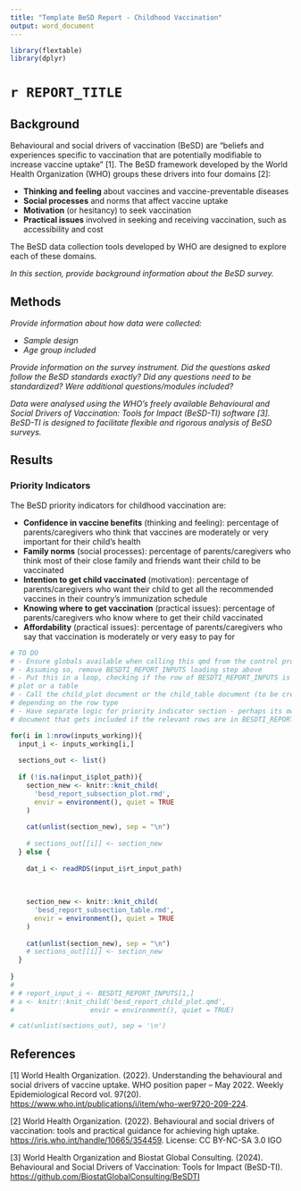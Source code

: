 ```yaml
---
title: "Template BeSD Report - Childhood Vaccination"
output: word_document
---
```


```r

library(flextable)
library(dplyr)
```


# `r REPORT_TITLE`

## Background

Behavioural and social drivers of vaccination (BeSD) are “beliefs and experiences specific to vaccination that are potentially modifiable to increase vaccine uptake” [1]. The BeSD framework developed by the World Health Organization (WHO) groups these drivers into four domains [2]:

-   **Thinking and feeling** about vaccines and vaccine-preventable diseases
-   **Social processes** and norms that affect vaccine uptake
-   **Motivation** (or hesitancy) to seek vaccination
-   **Practical issues** involved in seeking and receiving vaccination, such as accessibility and cost

The BeSD data collection tools developed by WHO are designed to explore each of these domains.

*In this section, provide background information about the BeSD survey.*

## Methods

*Provide information about how data were collected:*

-   *Sample design*
-   *Age group included*

*Provide information on the survey instrument. Did the questions asked follow the BeSD standards exactly? Did any questions need to be standardized? Were additional questions/modules included?*

*Data were analysed using the WHO’s freely available Behavioural and Social Drivers of Vaccination: Tools for Impact (BeSD-TI) software \[3\]. BeSD-TI is designed to facilitate flexible and rigorous analysis of BeSD surveys.*

## Results

### Priority Indicators

The BeSD priority indicators for childhood vaccination are:

-   **Confidence in vaccine benefits** (thinking and feeling): percentage of parents/caregivers who think that vaccines are moderately or very important for their child’s health
-   **Family norms** (social processes): percentage of parents/caregivers who think most of their close family and friends want their child to be vaccinated
-   **Intention to get child vaccinated** (motivation): percentage of parents/caregivers who want their child to get all the recommended vaccines in their country’s immunization schedule
-   **Knowing where to get vaccination** (practical issues): percentage of parents/caregivers who know where to get their child vaccinated
-   **Affordability** (practical issues): percentage of parents/caregivers who say that vaccination is moderately or very easy to pay for



```r

# TO DO 
# - Ensure globals available when calling this qmd from the control program
# - Assuming so, remove BESDTI_REPORT_INPUTS loading step above 
# - Put this in a loop, checking if the row of BESDTI_REPORT_INPUTS is for a 
# plot or a table 
# - Call the child_plot document or the child_table document (to be created) 
# depending on the row type 
# - Have separate logic for priority indicator section - perhaps its own child
# document that gets included if the relevant rows are in BESDTI_REPORT_INPUTS

for(i in 1:nrow(inputs_working)){
  input_i <- inputs_working[i,]
  
  sections_out <- list()
  
  if (!is.na(input_i$plot_path)){
    section_new <- knitr::knit_child(
      'besd_report_subsection_plot.rmd',
      envir = environment(), quiet = TRUE
    )
    
    cat(unlist(section_new), sep = "\n")
    
    # sections_out[[i]] <- section_new
  } else {
    
    dat_i <- readRDS(input_i$rt_input_path) 
    
    
    
    section_new <- knitr::knit_child(
      'besd_report_subsection_table.rmd',
      envir = environment(), quiet = TRUE
    )
    
    cat(unlist(section_new), sep = "\n")
    # sections_out[[i]] <- section_new
  }
  
}
# 
# # report_input_i <- BESDTI_REPORT_INPUTS[1,]
# a <- knitr::knit_child('besd_report_child_plot.qmd', 
#                   envir = environment(), quiet = TRUE)

# cat(unlist(sections_out), sep = '\n')

```


## References

[1] World Health Organization. (2022). Understanding the behavioural and social drivers of vaccine uptake. WHO position paper – May 2022. Weekly Epidemiological Record vol. 97(20). <https://www.who.int/publications/i/item/who-wer9720-209-224>.

[2] World Health Organization. (2022). Behavioural and social drivers of vaccination: tools and practical guidance for achieving high uptake. <https://iris.who.int/handle/10665/354459>. License: CC BY-NC-SA 3.0 IGO

[3] World Health Organization and Biostat Global Consulting. (2024). Behavioural and Social Drivers of Vaccination: Tools for Impact (BeSD-TI). <https://github.com/BiostatGlobalConsulting/BeSDTI>
